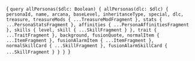 

<CodeBlock language="jsx" title="QUERY" showLineNumbers>{
`query allPersonas($dlc: Boolean) {
  allPersonas(dlc: $dlc) {
    personaId,
    name,
    arcana,
    baseLevel,
    inheritanceType,
    special,
    dlc,
    treasure,
    treasureMods {
      ...TreasureModFragment
    },
    stats {
      ...PersonaStatsFragment
    },
    affinities {
      ...PersonaAffinitiesFragment
    },
    skills {
      level,
      skill {
        ...SkillFragment
      }
    },
    trait {
      ...TraitFragment
    },
    background,
    fusionQuote,
    normalItem {
      ...ItemFragment
    },
    fusionAlarmItem {
      ...ItemFragment
    },
    normalSkillCard {
      ...SkillFragment
    },
    fusionAlarmSkillCard {
      ...SkillFragment
    }
  }
}
`}</CodeBlock>